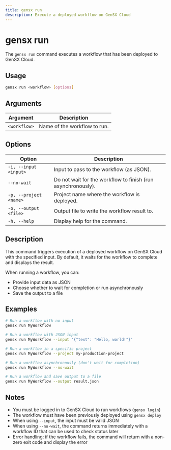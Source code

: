 ```yaml
---
title: gensx run
description: Execute a deployed workflow on GenSX Cloud
---
```


# gensx run

The `gensx run` command executes a workflow that has been deployed to GenSX Cloud.

## Usage

```bash
gensx run <workflow> [options]
```

## Arguments

| Argument | Description |
|----------|-------------|
| `<workflow>` | Name of the workflow to run. |

## Options

| Option | Description |
|--------|-------------|
| `-i, --input <input>` | Input to pass to the workflow (as JSON). |
| `--no-wait` | Do not wait for the workflow to finish (run asynchronously). |
| `-p, --project <name>` | Project name where the workflow is deployed. |
| `-o, --output <file>` | Output file to write the workflow result to. |
| `-h, --help` | Display help for the command. |

## Description

This command triggers execution of a deployed workflow on GenSX Cloud with the specified input. By default, it waits for the workflow to complete and displays the result.

When running a workflow, you can:
- Provide input data as JSON
- Choose whether to wait for completion or run asynchronously
- Save the output to a file

## Examples

```bash
# Run a workflow with no input
gensx run MyWorkflow

# Run a workflow with JSON input
gensx run MyWorkflow --input '{"text": "Hello, world!"}'

# Run a workflow in a specific project
gensx run MyWorkflow --project my-production-project

# Run a workflow asynchronously (don't wait for completion)
gensx run MyWorkflow --no-wait

# Run a workflow and save output to a file
gensx run MyWorkflow --output result.json
```

## Notes

- You must be logged in to GenSX Cloud to run workflows (`gensx login`)
- The workflow must have been previously deployed using `gensx deploy`
- When using `--input`, the input must be valid JSON
- When using `--no-wait`, the command returns immediately with a workflow ID that can be used to check status later
- Error handling: if the workflow fails, the command will return with a non-zero exit code and display the error
